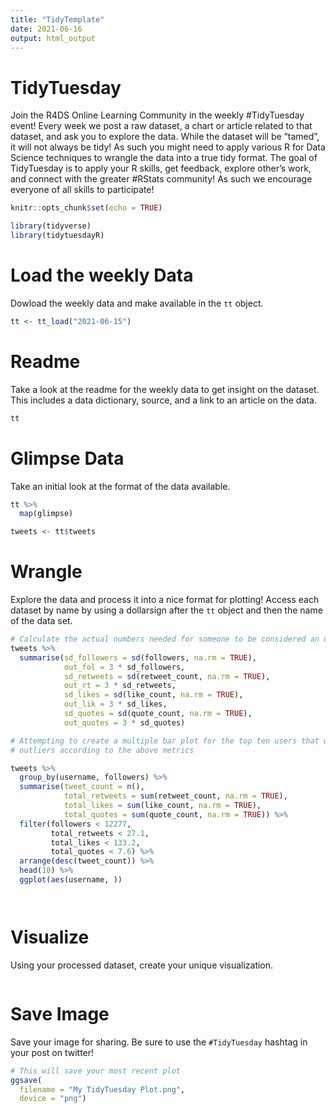 ```yaml
---
title: "TidyTemplate"
date: 2021-06-16
output: html_output
---
```


# TidyTuesday

Join the R4DS Online Learning Community in the weekly #TidyTuesday event!
Every week we post a raw dataset, a chart or article related to that dataset, and ask you to explore the data.
While the dataset will be “tamed”, it will not always be tidy! As such you might need to apply various R for Data Science techniques to wrangle the data into a true tidy format.
The goal of TidyTuesday is to apply your R skills, get feedback, explore other’s work, and connect with the greater #RStats community!
As such we encourage everyone of all skills to participate!

```r

knitr::opts_chunk$set(echo = TRUE)

library(tidyverse)
library(tidytuesdayR)

```

# Load the weekly Data

Dowload the weekly data and make available in the `tt` object.

```r

tt <- tt_load("2021-06-15")

```


# Readme

Take a look at the readme for the weekly data to get insight on the dataset.
This includes a data dictionary, source, and a link to an article on the data.

```r

tt

```


# Glimpse Data

Take an initial look at the format of the data available.

```r

tt %>% 
  map(glimpse)

tweets <- tt$tweets

```

# Wrangle

Explore the data and process it into a nice format for plotting! Access each dataset by name by using a dollarsign after the `tt` object and then the name of the data set.

```r

# Calculate the actual numbers needed for someone to be considered an outlier. 
tweets %>% 
  summarise(sd_followers = sd(followers, na.rm = TRUE),
            out_fol = 3 * sd_followers,
            sd_retweets = sd(retweet_count, na.rm = TRUE),
            out_rt = 3 * sd_retweets,
            sd_likes = sd(like_count, na.rm = TRUE),
            out_lik = 3 * sd_likes,
            sd_quotes = sd(quote_count, na.rm = TRUE),
            out_quotes = 3 * sd_quotes) 

# Attempting to create a multiple bar plot for the top ten users that weren't
# outliers according to the above metrics

tweets %>% 
  group_by(username, followers) %>% 
  summarise(tweet_count = n(),
            total_retweets = sum(retweet_count, na.rm = TRUE),
            total_likes = sum(like_count, na.rm = TRUE),
            total_quotes = sum(quote_count, na.rm = TRUE)) %>% 
  filter(followers < 12277, 
         total_retweets < 27.1, 
         total_likes < 133.2, 
         total_quotes < 7.6) %>% 
  arrange(desc(tweet_count)) %>% 
  head(10) %>% 
  ggplot(aes(username, ))




```


# Visualize

Using your processed dataset, create your unique visualization.

```r


  
```

# Save Image

Save your image for sharing. Be sure to use the `#TidyTuesday` hashtag in your post on twitter! 

```r

# This will save your most recent plot
ggsave(
  filename = "My TidyTuesday Plot.png",
  device = "png")

```
